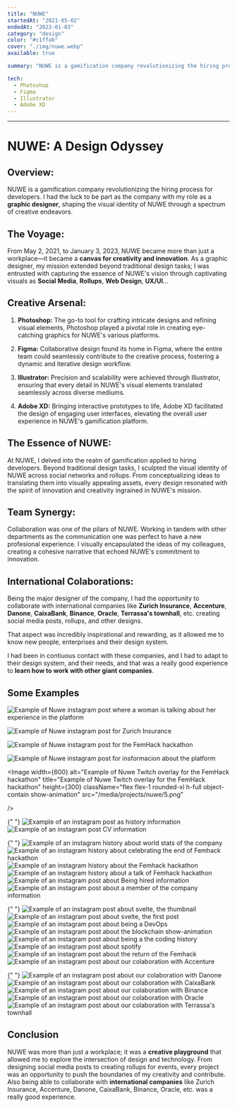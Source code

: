```yaml
---
title: "NUWE"
startedAt: "2021-05-02"
endedAt: "2023-01-03"
category: "design"
color: "#c1ffab"
cover: "./img/nuwe.webp"
available: true

summary: "NUWE is a gamification company revolutionizing the hiring process for developers. I had the luck to be part as the company with my role as a graphic designer, shaping the visual identity of NUWE through a spectrum of creative endeavors."

tech: 
  - Photoshop
  - Figma
  - Illustrator
  - Adobe XD
---
```


---

# NUWE: A Design Odyssey

## Overview:

NUWE is a gamification company revolutionizing the hiring process for developers. I had the luck to be part as the company with my role as a **graphic designer**, shaping the visual identity of NUWE through a spectrum of creative endeavors.

## The Voyage:

From May 2, 2021, to January 3, 2023, NUWE became more than just a workplace—it became a **canvas for creativity and innovation**. As a graphic designer, my mission extended beyond traditional design tasks; I was entrusted with capturing the essence of NUWE's vision through captivating visuals as **Social Media**, **Rollups**, **Web Design**, **UX/UI**...

## Creative Arsenal:

1. **Photoshop:** The go-to tool for crafting intricate designs and refining visual elements, Photoshop played a pivotal role in creating eye-catching graphics for NUWE's various platforms.

2. **Figma:** Collaborative design found its home in Figma, where the entire team could seamlessly contribute to the creative process, fostering a dynamic and iterative design workflow.

3. **Illustrator:** Precision and scalability were achieved through Illustrator, ensuring that every detail in NUWE's visual elements translated seamlessly across diverse mediums.

4. **Adobe XD:** Bringing interactive prototypes to life, Adobe XD facilitated the design of engaging user interfaces, elevating the overall user experience in NUWE's gamification platform.

## The Essence of NUWE:

At NUWE, I delved into the realm of gamification applied to hiring developers. Beyond traditional design tasks, I sculpted the visual identity of NUWE across social networks and rollups. From conceptualizing ideas to translating them into visually appealing assets, every design resonated with the spirit of innovation and creativity ingrained in NUWE's mission.

## Team Synergy:

Collaboration was one of the pilars of NUWE. Working in tandem with other departments as the communication one was perfect to have a new profesional experience. I visually encapsulated the ideas of my colleagues, creating a cohesive narrative that echoed NUWE's commitment to innovation.

## International Colaborations:

Being the major designer of the company, I had the opportunity to collaborate with international companies like **Zurich Insurance**, **Accenture**, **Danone**, **CaixaBank**, **Binance**, **Oracle**, **Terrassa's townhall**, etc. creating social media posts, rollups, and other designs.

That aspect was incredibly inspirational and rewarding, as it allowed me to know new people, enterprises and their design system.

I had been in contiuous contact with these companies, and I had to adapt to their design system, and their needs, and that was a really good experience to **learn how to work with other giant companies**.

## Some Examples

<section className='my-20 flex flex-wrap  gap-6 w-full'>
 
  <Image
    alt="Example of Nuwe instagram post where a woman is talking about her experience in the platform"
    title="Example of Nuwe instagram post where a woman is talking about her experience in the platform"
    width={300}
    height={300}
    className="flex flex-1 rounded-xl h-full object-contain show-animation"
    src="/media/projects/nuwe/1.png"
  />
 
 
  <Image
     width={300}    
    alt="Example of Nuwe instagram post for Zurich Insurance"
    title="Example of Nuwe instagram post for Zurich Insurance"
    height={300}
    className="flex flex-1 rounded-xl h-full object-contain show-animation"
    src="/media/projects/nuwe/2.png"
  />
 
 
  <Image
     width={300}
    height={300}    
    alt="Example of Nuwe instagram post for the FemHack hackathon"
    title="Example of Nuwe instagram post for the FemHack hackathon"
    className="flex flex-1 rounded-xl h-full object-contain show-animation"
    src="/media/projects/nuwe/3.png"
  />
 
 
  <Image
     width={300}
    height={300}
    alt="Example of Nuwe instagram post for insformacion about the platform"
    title="Example of Nuwe instagram post for insformacion about the platform"
    className="flex flex-1 rounded-xl h-full object-contain show-animation"
    src="/media/projects/nuwe/4.png"
  />
 
 
  <Image
     width={600}
    alt="Example of Nuwe Twitch overlay for the FemHack hackathon"
    title="Example of Nuwe Twitch overlay for the FemHack hackathon"
    height={300}
    className="flex flex-1 rounded-xl h-full object-contain show-animation"
    src="/media/projects/nuwe/5.png"

/>

{" "}
<Image
  width={300}
  height={300}
  alt="Example of an instagram post as history information"
  title="Example of an instagram post as history information"
  className="flex-1 w-full rounded-xl h-full max-h-[300px] object-contain show-animation"
  src="/media/projects/nuwe/6.png"
/>
<Image
  width={300}
  height={300}
  alt="Example of an instagram post CV information"
  title="Example of an instagram post CV information"
  className="flex-1 w-full rounded-xl h-full max-h-[300px] object-contain show-animation"
  src="/media/projects/nuwe/7.png"
/>

{" "}
<Image
  width={300}
  alt="Example of an instagram history about world stats of the company"
  title="Example of an instagram history about world stats of the company"
  height={600}
  className="flex-1 w-full rounded-xl h-full max-h-[550px] object-contain show-animation"
  src="/media/projects/nuwe/9.png"
/>
<Image
  width={300}
  height={600}
  alt="Example of an instagram history about celebrating the end of Femhack hackathon"
  title="Example of an instagram history about celebrating the end of Femhack hackathon"
  className="flex-1 w-full rounded-xl h-full max-h-[550px] object-contain show-animation"
  src="/media/projects/nuwe/10.png"
/>
<Image
  width={300}
  height={600}
  alt="Example of an instagram history about the Femhack hackathon"
  title="Example of an instagram history about the Femhack hackathon"
  className="flex-1 w-full rounded-xl h-full max-h-[550px] object-contain show-animation"
  src="/media/projects/nuwe/11.png"
/>
<Image
  width={300}
  height={600}
  alt="Example of an instagram history about a talk of Femhack hackathon"
  title="Example of an instagram history about a talk of Femhack hackathon"
  className="flex-1 w-full rounded-xl h-full max-h-[550px] object-contain show-animation"
  src="/media/projects/nuwe/12.png"
/>
<Image
  width={300}
  height={300}
  alt="Example of an instagram post about Being hired information"
  title="Example of an instagram post about Being hired information"
  className="flex-1 w-full rounded-xl h-full max-h-[300px] object-contain show-animation"
  src="/media/projects/nuwe/8.png"
/>
<Image
  width={300}
  height={300}
  alt="Example of an instagram post about a member of the company information"
  title="Example of an instagram post about a member of the company information"
  className="flex-1 w-full rounded-xl h-full max-h-[300px] object-contain show-animation"
  src="/media/projects/nuwe/13.png"
/>

{" "}
<Image
  width={300}
  alt="Example of an instagram post about svelte, the thumbnail"
  title="Example of an instagram post about svelte, the thumbnail"
  height={300}
  className="flex-1 w-full rounded-xl h-full max-h-[300px] object-contain show-animation"
  src="/media/projects/nuwe/16.png"
/>
<Image
  width={300}
  height={300}
  alt="Example of an instagram post about svelte, the first post"
  title="Example of an instagram post about svelte, the first post"
  className="flex-1 w-full rounded-xl h-full max-h-[300px] object-contain show-animation"
  src="/media/projects/nuwe/17.png"
/>
<Image
  width={300}
  alt="Example of an instagram post about being a DevOps"
  title="Example of an instagram post about being a DevOps"
  height={300}
  className="flex-1 w-full rounded-xl h-full max-h-[300px] object-contain show-animation"
  src="/media/projects/nuwe/18.png"
/>
<Image
  width={300}
  height={300}
  alt="Example of an instagram post about the blockchain show-animation"
  title="Example of an instagram post about the blockchain show-animation"
  className="flex-1 w-full rounded-xl h-full max-h-[300px] object-contain show-animation"
  src="/media/projects/nuwe/19.png"
/>
<Image
  width={300}
  height={300}
  alt="Example of an instagram post about being a the coding history"
  title="Example of an instagram post about being a the coding history"
  className="flex-1 w-full rounded-xl h-full max-h-[300px] object-contain show-animation"
  src="/media/projects/nuwe/15.png"
/>
<Image
  width={300}
  height={300}
  alt="Example of an instagram post about spotify"
  title="Example of an instagram post about spotify"
  className="flex-1 w-full rounded-xl h-full max-h-[300px] object-contain show-animation"
  src="/media/projects/nuwe/21.png"
/>
<Image
  width={300}
  height={550}
  alt="Example of an instagram post about the return of the Femhack"
  title="Example of an instagram post about the return of the Femhack"
  className="flex-1 w-full rounded-xl h-full max-h-[530px] object-contain show-animation"
  src="/media/projects/nuwe/14.png"
/>
<Image
  width={300}
  height={550}
  alt="Example of an instagram post about our colaboration with Accenture"
  title="Example of an instagram post about our colaboration with Accenture"
  className="flex-1 w-full rounded-xl h-full max-h-[530px] object-contain show-animation"
  src="/media/projects/nuwe/20.png"
/>

{" "}
<Image
  width={300}
  height={550}
  alt="Example of an instagram post about our colaboration with Danone"
  title="Example of an instagram post about our colaboration with Danone"
  className="flex-1 w-full rounded-xl h-full max-h-[530px] object-contain show-animation"
  src="/media/projects/nuwe/22.png"
/>
<Image
  width={300}
  height={550}
  alt="Example of an instagram post about our colaboration with CaixaBank"
  title="Example of an instagram post about our colaboration with CaixaBank"
  className="flex-1 w-full rounded-xl h-full max-h-[530px] object-contain show-animation"
  src="/media/projects/nuwe/23.png"
/>
<Image
  width={300}
  height={550}
  alt="Example of an instagram post about our colaboration with Binance"
  title="Example of an instagram post about our colaboration with Binance"
  className="flex-1 w-full rounded-xl h-full max-h-[530px] object-contain show-animation"
  src="/media/projects/nuwe/24.png"
/>
<Image
  width={300}
  height={550}
  alt="Example of an instagram post about our colaboration with Oracle"
  title="Example of an instagram post about our colaboration with Oracle"
  className="flex-1 w-full rounded-xl h-full max-h-[530px] object-contain show-animation"
  src="/media/projects/nuwe/25.png"
/>
<Image width={300} height={550} alt="Example of an instagram post about our colaboration with Terrassa's townhall" title="Example of an instagram post about our colaboration with Terrassa's townhall" className="flex-1 w-full rounded-xl h-full max-h-[530px] object-contain show-animation" src="/media/projects/nuwe/26.png" />

</section>

## Conclusion

NUWE was more than just a workplace; it was a **creative playground** that allowed me to explore the intersection of design and technology. From designing social media posts to creating rollups for events, every project was an opportunity to push the boundaries of my creativity and contribute. Also being able to collaborate with **international companies** like Zurich Insurance, Accenture, Danone, CaixaBank, Binance, Oracle, etc. was a really good experience.
